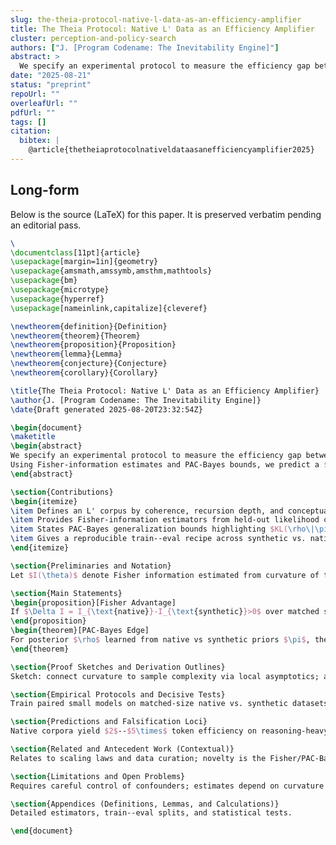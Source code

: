 ```yaml
---
slug: the-theia-protocol-native-l-data-as-an-efficiency-amplifier
title: The Theia Protocol: Native L' Data as an Efficiency Amplifier
cluster: perception-and-policy-search
authors: ["J. [Program Codename: The Inevitability Engine]"]
abstract: >
  We specify an experimental protocol to measure the efficiency gap between native high-coherence (L') corpora and synthetic/recombinant data. Using Fisher-information estimates and PAC-Bayes bounds, we predict a $2\times$--$5\times$ token-efficiency advantage for native data at matched performance, with larger gains in high-abstraction tasks.
date: "2025-08-21"
status: "preprint"
repoUrl: ""
overleafUrl: ""
pdfUrl: ""
tags: []
citation:
  bibtex: |
    @article{thetheiaprotocolnativeldataasanefficiencyamplifier2025}
---
```


## Long-form

Below is the source (LaTeX) for this paper. It is preserved verbatim pending an editorial pass.

```tex
\
\documentclass[11pt]{article}
\usepackage[margin=1in]{geometry}
\usepackage{amsmath,amssymb,amsthm,mathtools}
\usepackage{bm}
\usepackage{microtype}
\usepackage{hyperref}
\usepackage[nameinlink,capitalize]{cleveref}

\newtheorem{definition}{Definition}
\newtheorem{theorem}{Theorem}
\newtheorem{proposition}{Proposition}
\newtheorem{lemma}{Lemma}
\newtheorem{conjecture}{Conjecture}
\newtheorem{corollary}{Corollary}

\title{The Theia Protocol: Native L' Data as an Efficiency Amplifier}
\author{J. [Program Codename: The Inevitability Engine]}
\date{Draft generated 2025-08-20T23:32:54Z}

\begin{document}
\maketitle
\begin{abstract}
We specify an experimental protocol to measure the efficiency gap between native high-coherence (L') corpora and synthetic/recombinant data.
Using Fisher-information estimates and PAC-Bayes bounds, we predict a $2\times$--$5\times$ token-efficiency advantage for native data at matched performance, with larger gains in high-abstraction tasks.
\end{abstract}

\section{Contributions}
\begin{itemize}
\item Defines an L' corpus by coherence, recursion depth, and conceptual continuity.
\item Provides Fisher-information estimators from held-out likelihood curvature.
\item States PAC-Bayes generalization bounds highlighting $KL(\rho\|\pi)$ over parameter count.
\item Gives a reproducible train--eval recipe across synthetic vs. native data.
\end{itemize}

\section{Preliminaries and Notation}
Let $I(\theta)$ denote Fisher information estimated from curvature of the loss at $\hat\theta$. Define token-efficiency as tokens-per-parameter at fixed validation loss and robustness.

\section{Main Statements}
\begin{proposition}[Fisher Advantage]
If $\Delta I = I_{\text{native}}-I_{\text{synthetic}}>0$ over matched sample sizes, then under a broad class of optimizers native data attains a target loss with $\le (I_{\text{native}}/I_{\text{synthetic}})$ tokens.
\end{proposition}
\begin{theorem}[PAC-Bayes Edge]
For posterior $\rho$ learned from native vs synthetic priors $\pi$, the generalization gap scales with $\sqrt{(KL(\rho\|\pi)+\log(2\sqrt{n}/\delta))/(2n)}$; lower $KL$ for native priors implies fewer tokens needed to reach the same gap.
\end{theorem}

\section{Proof Sketches and Derivation Outlines}
Sketch: connect curvature to sample complexity via local asymptotics; apply PAC-Bayes with a prior informed by corpus structure and show gap contraction.

\section{Empirical Protocols and Decisive Tests}
Train paired small models on matched-size native vs. synthetic datasets; estimate Fisher via Hessian-vector products; fit PAC-Bayes certificates; report tokens per target loss and robustness under distribution shift.

\section{Predictions and Falsification Loci}
Native corpora yield $2$--$5\times$ token efficiency on reasoning-heavy tasks; synthetic data requires $40$--$100$ tokens/parameter for parity where native requires $\sim20$.

\section{Related and Antecedent Work (Contextual)}
Relates to scaling laws and data curation; novelty is the Fisher/PAC-Bayes measurement protocol for quantifying the L' effect.

\section{Limitations and Open Problems}
Requires careful control of confounders; estimates depend on curvature approximations.

\section{Appendices (Definitions, Lemmas, and Calculations)}
Detailed estimators, train--eval splits, and statistical tests.

\end{document}

```
